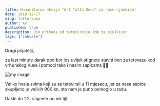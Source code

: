 ```yaml
---
title: Humanitarna akcija "Art Tatto Kuso" za naše njuškice!
date: 2019-12-17
slug: tatto-kuso
author: AV
published: true
description: Dio prihoda od tetoviranja ide za njuškice!
tags: ["zahvale"]
---
```

Dragi prijatelji,

za last minute darak pod bor jos uvijek stignete staviti bon za tetovazu kod vrhunskog Kuse i pomoci tako i nasim sapicama 🐾🐾

![my image](./kusotatto.jpg)

Veliko hvala svima koji su se tetovirali u 11 mjesecu, jer za nase sapice skupljeno je velikih 900 kn, sto nam je puno pomoglo u radu.

Dakle do 1.2. stignete po ink 😎